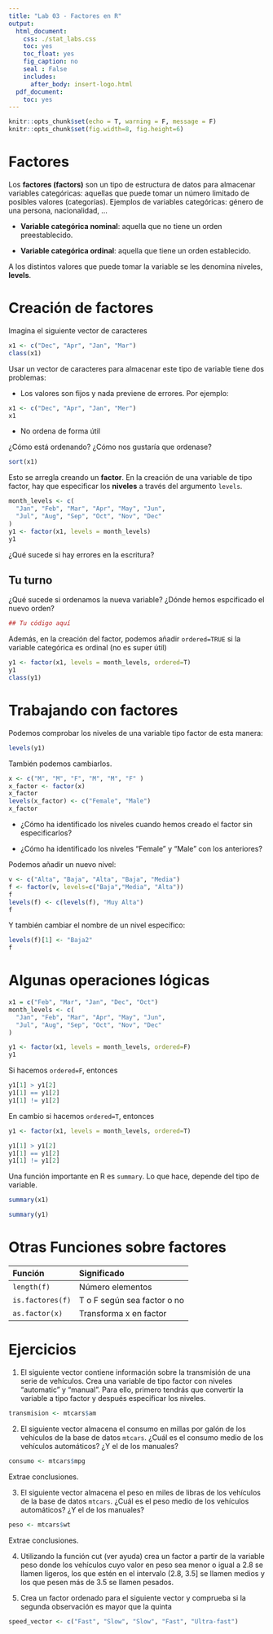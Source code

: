 ```yaml
---
title: "Lab 03 - Factores en R"
output:
  html_document:
    css: ./stat_labs.css
    toc: yes
    toc_float: yes
    fig_caption: no
    seal : False
    includes:
      after_body: insert-logo.html
  pdf_document:
    toc: yes
---
```



<div class="title-logo"></div>

```r
knitr::opts_chunk$set(echo = T, warning = F, message = F)
knitr::opts_chunk$set(fig.width=8, fig.height=6) 
```

# Factores

Los **factores (factors)** son un tipo de estructura de datos para almacenar variables categóricas:  aquellas que puede tomar un número limitado de posibles valores (categorías). Ejemplos de variables categóricas: género de una persona, nacionalidad, ...

* **Variable categórica nominal**: aquella que no tiene un orden  preestablecido. 

* **Variable categórica ordinal**: aquella que tiene un orden 	  	establecido. 

A los distintos valores que puede tomar la variable se les denomina niveles, **levels**. 

# Creación de factores

Imagina el siguiente vector de caracteres

```r
x1 <- c("Dec", "Apr", "Jan", "Mar")
class(x1)
```

Usar un vector de caracteres para almacenar este tipo de variable tiene dos problemas:

* Los valores son fijos y nada previene de errores. Por ejemplo:

```r
x1 <- c("Dec", "Apr", "Jan", "Mer")
x1
```

* No ordena de forma útil

¿Cómo está ordenando? ¿Cómo nos gustaría que ordenase?
```r
sort(x1)
```

Esto se arregla creando un **factor**. En la creación de una variable de tipo factor, hay que especificar los **niveles** a través del argumento `levels`. 

```r
month_levels <- c(
  "Jan", "Feb", "Mar", "Apr", "May", "Jun", 
  "Jul", "Aug", "Sep", "Oct", "Nov", "Dec"
)
y1 <- factor(x1, levels = month_levels)
y1
```

¿Qué sucede si hay errores en la escritura?


## Tu turno

¿Qué sucede si ordenamos la nueva variable? ¿Dónde hemos espcificado el nuevo orden?

```r
## Tu código aquí
```


Además, en la creación del factor, podemos añadir `ordered=TRUE` si la variable categórica  es ordinal (no es super útil)

```r
y1 <- factor(x1, levels = month_levels, ordered=T)
y1
class(y1)
```


# Trabajando con factores

Podemos comprobar los niveles de una variable tipo factor de esta manera:

```r
levels(y1)
```

También podemos cambiarlos. 

```r
x <- c("M", "M", "F", "M", "M", "F" )  
x_factor <- factor(x) 
x_factor
levels(x_factor) <- c("Female", "Male") 
x_factor
```

* ¿Cómo ha identificado los niveles cuando hemos creado el factor sin especificarlos?

* ¿Cómo ha identificado los niveles "Female" y "Male" con los anteriores?

Podemos añadir un nuevo nivel:

```r
v <- c("Alta", "Baja", "Alta", "Baja", "Media") 
f <- factor(v, levels=c("Baja","Media", "Alta")) 
f
levels(f) <- c(levels(f), "Muy Alta") 
f
```

Y también cambiar el nombre de un nivel específico:

```r
levels(f)[1] <- "Baja2"
f
```

# Algunas operaciones lógicas

```r
x1 = c("Feb", "Mar", "Jan", "Dec", "Oct")
month_levels <- c(
  "Jan", "Feb", "Mar", "Apr", "May", "Jun", 
  "Jul", "Aug", "Sep", "Oct", "Nov", "Dec"
)

y1 <- factor(x1, levels = month_levels, ordered=F)
y1
```

Si hacemos `ordered=F`, entonces

```r
y1[1] > y1[2]
y1[1] == y1[2]
y1[1] != y1[2]
```

En cambio si hacemos `ordered=T`, entonces

```r
y1 <- factor(x1, levels = month_levels, ordered=T)

y1[1] > y1[2]
y1[1] == y1[2]
y1[1] != y1[2]
```

Una función importante en R es `summary`. Lo que hace, depende del tipo de variable.

```r
summary(x1)

summary(y1)
```

# Otras Funciones sobre factores

| Función          | Significado                   | 
|:-----------------|:------------------------------| 
| `length(f)`      | Número elementos              | 
| `is.factores(f)` | T o F según sea factor o no   | 
| `as.factor(x)`   | Transforma x en factor        | 


# Ejercicios

1. El siguiente vector contiene información sobre la transmisión de una serie de vehículos. Crea una variable de tipo factor con  niveles "automatic" y "manual". Para ello, primero tendrás que convertir la variable a tipo factor y después especificar los niveles.

```r
transmision <- mtcars$am
```

2. El siguiente vector almacena el consumo en millas por galón de los vehículos de la base de datos `mtcars`. ¿Cuál es el consumo medio de los vehículos automáticos? ¿Y el de los manuales?

```r
consumo <- mtcars$mpg
```

Extrae conclusiones.

3. El siguiente vector almacena el peso en miles de libras de los vehículos de la base de datos `mtcars`. ¿Cuál es el peso medio de los vehículos automáticos? ¿Y el de los manuales?

```r
peso <- mtcars$wt
```

Extrae conclusiones.

4. Utilizando la función cut (ver ayuda) crea un factor a partir de la variable peso donde los vehículos cuyo valor en peso sea menor o igual a 2.8 se llamen ligeros, los que estén  en el intervalo (2.8, 3.5] se llamen medios y los que pesen más de 3.5 se llamen pesados.

5. Crea un factor ordenado para el siguiente vector y comprueba si la segunda observación es mayor que la quinta

```r
speed_vector <- c("Fast", "Slow", "Slow", "Fast", "Ultra-fast")
```







